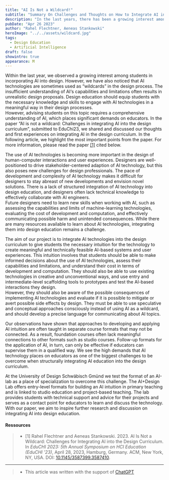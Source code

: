 ```yaml
---
title: "AI Is Not a Wildcard!"
subtitle: "Summary On Challenges and Thoughts on How to Integrate AI into the Design Curriculum"
description: "In the last years, there has been a growing interest among design students in incorporating AI into their work. However, insufficient understanding of AI's capabilities and limitations often leads to unrealistic design proposals. To address this, design education needs to equip students with the necessary knowledge and skills to engage with AI technologies in a meaningful way. In this article we summarize our thoughts and experiences on integrating AI into the design curriculum."
pubDate: "Apr 26 2023"
author: "Rahel Flechtner, Aeneas Stankowski"
heroImage: "../../assets/wildcard.jpg"
tags:
  - Design Education
  - Artificial Intelligence
draft: false
showintro: true
appearance: M
---
```


Within the last year, we observed a growing interest among students in incorporating AI into design. However, we have also noticed that AI technologies are sometimes used as “wildcards” in the design process. The insufficient understanding of AI‘s capabilities and limitations often results in unrealistic design proposals. Design education should equip students with the necessary knowledge and skills to engage with AI technologies in a meaningful way in their design processes.  
However, advising students on this topic requires a comprehensive understanding of AI, which places significant demands on educators. In the paper “AI is not a wildcard: Challenges in integrating AI into the design curriculum”, submitted to EduChi23, we shared and discussed our thoughts and first experiences on integrating AI in the design curriculum. In the following article, we highlight the most important points from the paper. For more information, please read the paper [\[1\]](#ressources) cited below.

The use of AI technologies is becoming more important in the design of human-computer interactions and user experiences. Designers are well-positioned to drive stakeholder-centered adaption of AI technology, but this also poses new challenges for design professionals. The pace of development and complexity of AI technology makes it difficult for designers to stay abreast of new developments and envision novel solutions. There is a lack of structured integration of AI technology into design education, and designers often lack technical knowledge to effectively collaborate with AI engineers.  
Future designers need to learn new skills when working with AI, such as assessing the capabilities and limits of machine-learning technologies, evaluating the cost of development and computation, and effectively communicating possible harm and unintended consequences. While there are many resources available to learn about AI technologies, integrating them into design education remains a challenge.

The aim of our project is to integrate AI technologies into the design curriculum to give students the necessary intuition for the technology to create meaningful and technically feasible AI-based systems and user experiences. This intuition involves that students should be able to make informed decisions about the use of AI technologies, assess their capabilities and limitations, and understand their cost in terms of development and computation. They should also be able to use existing technologies in creative and unconventional ways, and use entry and intermediate-level scaffolding tools to prototypes and test the AI-based interactions they design.  
However, they should also be aware of the possible consequences of implementing AI technologies and evaluate if it is possible to mitigate or avert possible side effects by design. They must be able to use speculative and conceptual approaches consciously instead of using AI as a wildcard, and should develop a precise language for communicating about AI topics.

Our observations have shown that approaches to developing and applying AI intuition are often taught in separate course formats that may not be connected. As a result, foundation courses often lack meaningful connections to other formats such as studio courses. Follow-up formats for the application of AI, in turn, can only be effective if educators can supervise them in a qualified way. We see the high demands that AI technology places on educators as one of the biggest challenges to be overcome when structurally integrating AI education into the design curriculum.

At the University of Design Schwäbisch Gmünd we test the format of an AI-lab as a place of specialization to overcome this challenge. The AI+Design Lab offers entry-level formats for building an AI intuition in primary teaching and is linked to studio education and project-based teaching. The lab provides students with technical support and advice for their projects and serves as a contact point for educators to learn and discuss the technology. With our paper, we aim to inspire further research and discussion on integrating AI into design education.

#### Ressources

> - [1] Rahel Flechtner and Aeneas Stankowski. 2023. AI Is Not a Wildcard: Challenges for Integrating AI into the Design Curriculum. In _EduCHI 2023: 5th Annual Symposium on HCI Education (EduCHI ’23)_, April 28, 2023, Hamburg, Germany. ACM, New York, NY, USA. DOI: [10.1145/3587399.3587410](https://doi.org/10.1145/3587399.3587410).

---

> - This article was written with the support of [ChatGPT](https://chat.openai.com/)
